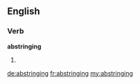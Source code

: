 ==English==

===Verb===
'''abstringing'''

# {{present participle of|[[abstringe]]}}

[[de:abstringing]]
[[fr:abstringing]]
[[my:abstringing]]